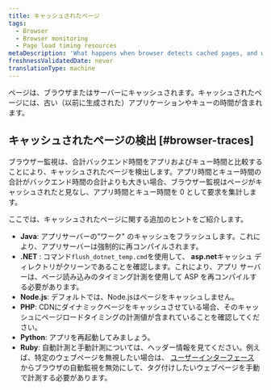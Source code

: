 ```yaml
---
title: キャッシュされたページ
tags:
  - Browser
  - Browser monitoring
  - Page load timing resources
metaDescription: 'What happens when browser detects cached pages, and what to do.'
freshnessValidatedDate: never
translationType: machine
---
```


ページは、ブラウザまたはサーバーにキャッシュされます。キャッシュされたページには、古い（以前に生成された）アプリケーションやキューの時間が含まれます。

## キャッシュされたページの検出 [#browser-traces]

ブラウザー監視は、合計バックエンド時間をアプリおよびキュー時間と比較することにより、キャッシュされたページを検出します。アプリ時間とキュー時間の合計がバックエンド時間の合計よりも大きい場合、ブラウザー監視はページがキャッシュされたと見なし、アプリ時間とキュー時間を 0 として要求を集計します。

ここでは、キャッシュされたページに関する追加のヒントをご紹介します。

* **Java**: アプリサーバーの"ワーク" のキャッシュをフラッシュします。これにより、アプリサーバーは強制的に再コンパイルされます。
* **.NET** : コマンド`flush_dotnet_temp.cmd`を使用して、 **asp.net**キャッシュ ディレクトリがクリーンであることを確認します。これにより、アプリ サーバーは、ページ読み込みのタイミング計測を使用して ASP を再コンパイルする必要があります。
* **Node.js**: デフォルトでは、Node.jsはページをキャッシュしません。
* **PHP**: CDNにダイナミックページをキャッシュさせている場合、そのキャッシュにページロードタイミングの計測値が含まれていることを確認してください。
* **Python**: アプリを再起動してみましょう。
* **Ruby**: 自動計測と手動計測については、ヘッダー情報を見てください。例えば、特定のウェブページを無視したい場合は、 [ユーザーインターフェース](/docs/browser/new-relic-browser/getting-started/browser-settings) からブラウザの自動監視を無効にして、タグ付けしたいウェブページを手動で計測する必要があります。